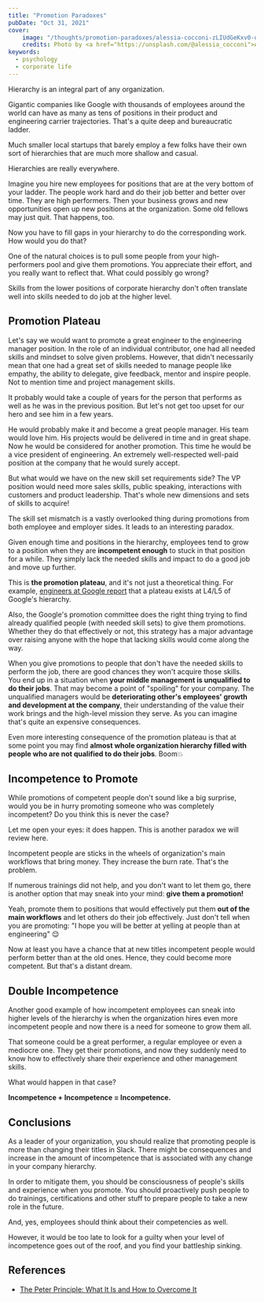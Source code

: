 ```yaml
---
title: "Promotion Paradoxes"
pubDate: "Oct 31, 2021"
cover:
    image: "/thoughts/promotion-paradoxes/alessia-cocconi-zLIUdGeKxv0-unsplash.jpeg"
    credits: Photo by <a href="https://unsplash.com/@alessia_cocconi">Alessia Cocconi</a> on <a href="https://unsplash.com/">Unsplash</a>
keywords:
  - psychology
  - corporate life
---
```


Hierarchy is an integral part of any organization.

Gigantic companies like Google with thousands of employees around the world can have as many
as tens of positions in their product and engineering carrier trajectories.
That's a quite deep and bureaucratic ladder.

Much smaller local startups that barely employ a few folks have their own sort of hierarchies that are much more shallow and casual.

Hierarchies are really everywhere.

Imagine you hire new employees for positions that are at the very bottom of your ladder.
The people work hard and do their job better and better over time. They are high performers.
Then your business grows and new opportunities open up new positions at the organization.
Some old fellows may just quit. That happens, too.

Now you have to fill gaps in your hierarchy to do the corresponding work. How would you do that?

One of the natural choices is to pull some people from your high-performers pool and give them promotions.
You appreciate their effort, and you really want to reflect that. What could possibly go wrong?

<Quote>Skills from the lower positions of corporate hierarchy don't often translate well into skills needed to do job at the higher level.</Quote>

## Promotion Plateau

Let's say we would want to promote a great engineer to the engineering manager position. In the role of an individual contributor,
one had all needed skills and mindset to solve given problems. However, that didn't necessarily mean that one had a great
set of skills needed to manage people like empathy, the ability to delegate, give feedback, mentor and inspire people.
Not to mention time and project management skills.

It probably would take a couple of years for the person that performs as well as he was in the previous position.
But let's not get too upset for our hero and see him in a few years.

He would probably make it and become a great people manager.
His team would love him. His projects would be delivered in time and in great shape.
Now he would be considered for another promotion. This time he would be a vice president of engineering.
An extremely well-respected well-paid position at the company that he would surely accept.

But what would we have on the new skill set requirements side?
The VP position would need more sales skills, public speaking, interactions with customers and product leadership.
That's whole new dimensions and sets of skills to acquire!

The skill set mismatch is a vastly overlooked thing during promotions from both employee and employer sides.
It leads to an interesting paradox.

Given enough time and positions in the hierarchy,
employees tend to grow to a position when they are **incompetent enough** to stuck in that position for a while.
They simply lack the needed skills and impact to do a good job and move up further.

This is **the promotion plateau**, and it's not just a theoretical thing.
For example, [engineers at Google report](https://www.quora.com/I-have-been-at-Google-for-7-years-and-still-an-L5-Is-this-above-average-Should-I-look-around-for-more-ambitious-projects-to-advance-my-career) that a plateau exists at L4/L5 of Google's hierarchy.

Also, the Google's promotion committee does the right thing trying to find already qualified people (with needed skill sets) to give them promotions.
Whether they do that effectively or not, this strategy has a major advantage over raising anyone with the hope that lacking skills would come along the way.

When you give promotions to people that don't have the needed skills to perform the job, there are good chances they won't acquire those skills.
You end up in a situation when **your middle management is unqualified to do their jobs**. That may become a point of "spoiling" for your company.
The unqualified managers would be **deteriorating other's employees' growth and development at the company**, their understanding of the value their work brings and the high-level mission they serve.
As you can imagine that's quite an expensive consequences.

Even more interesting consequence of the promotion plateau is that at some point you may
find **almost whole organization hierarchy filled with people who are not qualified to do their jobs**. Boom💥

## Incompetence to Promote

While promotions of competent people don't sound like a big surprise,
would you be in hurry promoting someone who was completely incompetent? Do you think this is never the case?

Let me open your eyes: it does happen. This is another paradox we will review here.

Incompetent people are sticks in the wheels of organization's main workflows that bring money.
They increase the burn rate. That's the problem.

If numerous trainings did not help, and you don't want to let them go,
there is another option that may sneak into your mind: **give them a promotion!**

Yeah, promote them to positions that would effectively put them **out of the main workflows** and let others do their job effectively.
Just don't tell when you are promoting: "I hope you will be better at yelling at people than at engineering" 😌

Now at least you have a chance that at new titles incompetent people would perform better than at the old ones.
Hence, they could become more competent. But that's a distant dream.

## Double Incompetence

Another good example of how incompetent employees can sneak into higher levels of the hierarchy
is when the organization hires even more incompetent people and now there is a need for someone to grow them all.

That someone could be a great performer, a regular employee or even a mediocre one.
They get their promotions, and now they suddenly need to know
how to effectively share their experience and other management skills.

What would happen in that case?

**Incompetence + Incompetence = Incompetence.**

## Conclusions

As a leader of your organization, you should realize that promoting people is more than changing their titles in Slack.
There might be consequences and increase in the amount of incompetence that is associated with any change in your company hierarchy.

In order to mitigate them, you should be consciousness of people's skills and experience when you promote.
You should proactively push people to do trainings, certifications and other stuff to prepare people to take a new role in the future.

And, yes, employees should think about their competencies as well.

However, it would be too late to look for a guilty when your level of incompetence goes out of the roof, and you find your battleship sinking.

## References

- [The Peter Principle: What It Is and How to Overcome It](https://www.investopedia.com/terms/p/peter-principle.asp)
